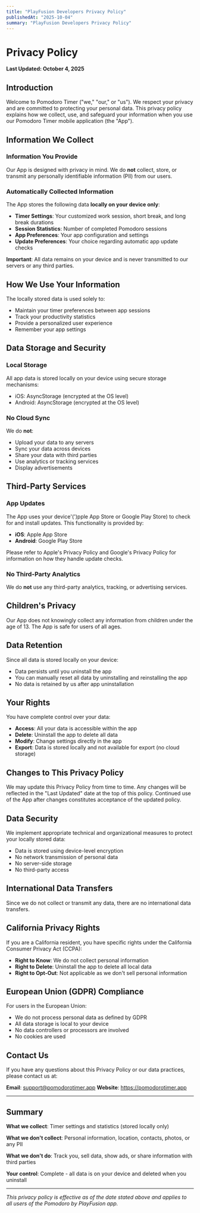 ```yaml
---
title: "PlayFusion Developers Privacy Policy"
publishedAt: "2025-10-04"
summary: "PlayFusion Developers Privacy Policy"
---
```


# Privacy Policy

**Last Updated: October 4, 2025**

## Introduction

Welcome to Pomodoro Timer ("we," "our," or "us"). We respect your privacy and are committed to protecting your personal data. This privacy policy explains how we collect, use, and safeguard your information when you use our Pomodoro Timer mobile application (the "App").

## Information We Collect

### Information You Provide

Our App is designed with privacy in mind. We do **not** collect, store, or transmit any personally identifiable information (PII) from our users.

### Automatically Collected Information

The App stores the following data **locally on your device only**:

- **Timer Settings**: Your customized work session, short break, and long break durations
- **Session Statistics**: Number of completed Pomodoro sessions
- **App Preferences**: Your app configuration and settings
- **Update Preferences**: Your choice regarding automatic app update checks

**Important**: All data remains on your device and is never transmitted to our servers or any third parties.

## How We Use Your Information

The locally stored data is used solely to:

- Maintain your timer preferences between app sessions
- Track your productivity statistics
- Provide a personalized user experience
- Remember your app settings

## Data Storage and Security

### Local Storage

All app data is stored locally on your device using secure storage mechanisms:
- iOS: AsyncStorage (encrypted at the OS level)
- Android: AsyncStorage (encrypted at the OS level)

### No Cloud Sync

We do **not**:
- Upload your data to any servers
- Sync your data across devices
- Share your data with third parties
- Use analytics or tracking services
- Display advertisements

## Third-Party Services

### App Updates

The App uses your device'(')pple App Store or Google Play Store) to check for and install updates. This functionality is provided by:

- **iOS**: Apple App Store
- **Android**: Google Play Store

Please refer to Apple's Privacy Policy and Google's Privacy Policy for information on how they handle update checks.

### No Third-Party Analytics

We do **not** use any third-party analytics, tracking, or advertising services.

## Children's Privacy

Our App does not knowingly collect any information from children under the age of 13. The App is safe for users of all ages.

## Data Retention

Since all data is stored locally on your device:

- Data persists until you uninstall the app
- You can manually reset all data by uninstalling and reinstalling the app
- No data is retained by us after app uninstallation

## Your Rights

You have complete control over your data:

- **Access**: All your data is accessible within the app
- **Delete**: Uninstall the app to delete all data
- **Modify**: Change settings directly in the app
- **Export**: Data is stored locally and not available for export (no cloud storage)

## Changes to This Privacy Policy

We may update this Privacy Policy from time to time. Any changes will be reflected in the "Last Updated" date at the top of this policy. Continued use of the App after changes constitutes acceptance of the updated policy.

## Data Security

We implement appropriate technical and organizational measures to protect your locally stored data:

- Data is stored using device-level encryption
- No network transmission of personal data
- No server-side storage
- No third-party access

## International Data Transfers

Since we do not collect or transmit any data, there are no international data transfers.

## California Privacy Rights

If you are a California resident, you have specific rights under the California Consumer Privacy Act (CCPA):

- **Right to Know**: We do not collect personal information
- **Right to Delete**: Uninstall the app to delete all local data
- **Right to Opt-Out**: Not applicable as we don't sell personal information

## European Union (GDPR) Compliance

For users in the European Union:

- We do not process personal data as defined by GDPR
- All data storage is local to your device
- No data controllers or processors are involved
- No cookies are used

## Contact Us

If you have any questions about this Privacy Policy or our data practices, please contact us at:

**Email**: support@pomodorotimer.app
**Website**: https://pomodorotimer.app

---

## Summary

**What we collect**: Timer settings and statistics (stored locally only)

**What we don't collect**: Personal information, location, contacts, photos, or any PII

**What we don't do**: Track you, sell data, show ads, or share information with third parties

**Your control**: Complete - all data is on your device and deleted when you uninstall

---

*This privacy policy is effective as of the date stated above and applies to all users of the Pomodoro by PlayFusion app.*

